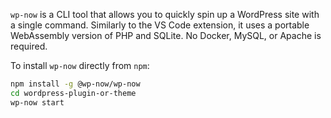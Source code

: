 `wp-now` is a CLI tool that allows you to quickly spin up a WordPress site with a single command. Similarly to the VS Code extension, it uses a portable WebAssembly version of PHP and SQLite. No Docker, MySQL, or Apache is required.

To install `wp-now` directly from `npm`:

```bash
npm install -g @wp-now/wp-now
cd wordpress-plugin-or-theme
wp-now start
```
